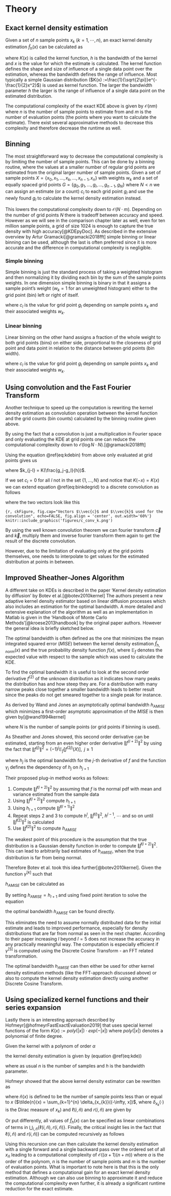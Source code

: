 # Theory {#mathematicalTheory}

## Exact kernel density estimation

Given a set of $n$ sample points $x_k$ ($k = 1,\cdots,n$), an exact kernel density estimation $\widehat{f}_h(x)$ can be calculated as

\begin{equation}
\widehat{f}_h(x) = \frac{1}{nh} \sum_{k=1}^n K\Big(\frac{x-x_k}{h}\Big)
(\#eq:kde)
\end{equation}

where $K(x)$ is called the kernel function, $h$ is the bandwidth of the kernel and $x$ is the value for which the estimate is calculated. The kernel function defines the shape and size of influence of a single data point over the estimation, whereas the bandwidth defines the range of influence. Most typically a simple Gaussian distribution ($K(x) :=\frac{1}{\sqrt{2\pi}}e^{-\frac{1}{2}x^2}$) is used as kernel function.
The larger the bandwidth parameter $h$ the larger is the range of influence of a single data point on the estimated distribution.

The computational complexity of the exact KDE above is given by $\mathcal{O}(nm)$ where $n$ is the number of sample points to estimate from and $m$ is the number of evaluation points (the points where you want to calculate the estimate). There exist several approximative methods to decrease this complexity and therefore decrease the runtime as well.

## Binning {#binningTheory}

The most straightforward way to decrease the computational complexity is by limiting the number of sample points. This can be done by a binning routine, where the values at a smaller number of regular grid points are estimated from the original larger number of sample points.
Given a set of sample points $X = \{x_0, x_1, ..., x_k, ..., x_{n-1}, x_n\}$ with weights $w_k$ and a set of equally spaced grid points $G = \{g_0, g_1, ..., g_l, ..., g_{n-1}, g_N\}$ where $N < n$ we can assign an estimate (or a count) $c_l$ to each grid point $g_l$ and use the newly found $g_l$ to calculate the kernel density estimation instead. 

\begin{equation}
\widehat{f}_h(x) = \frac{1}{nh} \sum_{l=1}^N c_l \cdot K\Big(\frac{x-g_l}{h}\Big)
(\#eq:kdebin)
\end{equation}

This lowers the computational complexity down to $\mathcal{O}(N \cdot m)$. Depending on the number of grid points $N$ there is tradeoff between accuracy and speed. However as we will see in the comparison chapter later as well, even for ten million sample points, a grid of size $1024$ is enough to capture the true density with high accuracy[@KDEpyDoc]. As described in the extensive overview by Artur Gramacki[@gramacki2018fft] simple binning or linear binning can be used, although the last is often preferred since it is more accurate and the difference in computational complexity is negligible.


### Simple binning

Simple binning is just the standard process of taking a weighted histogram and then normalizing it by dividing each bin by the sum of the sample points weights. In one dimension simple binning is binary in that it assigns a sample point's weight ($w_k = 1$ for an unweighted histogram) either to the grid point (bin) left or right of itself.

\begin{equation}
c_l = c(g_l) = \sum_{\substack{x_k \in X\\\frac{g_l + g_{l-1}}{2} < x_k < \frac{g_{l+1} + g_l}{2}}} w_k
(\#eq:simplebin)
\end{equation}

where $c_l$ is the value for grid point $g_l$ depending on sample points $x_k$ and their associated weights $w_k$.


### Linear binning

Linear binning on the other hand assigns a fraction of the whole weight to both grid points (bins) on either side, proportional to the closeness of grid point and data point in relation to the distance between grid points (bin width).

\begin{equation}
c_l = c(g_l) = \sum_{\substack{x_k \in X\\g_l < x_k < g_{l+1}}} \frac{g_{k+1}-x_k}{g_{l+1} - g_l} \cdot w_k + \sum_{\substack{x_k \in X\\g_{l-1} < x_k < g_l}} \frac{x_k - g_{l-1}}{g_{l+1} - g_l} \cdot w_k
(\#eq:linbin)
\end{equation}

where $c_l$ is the value for grid point $g_l$ depending on sample points $x_k$ and their associated weights $w_k$.


## Using convolution and the Fast Fourier Transform {#fftTheory}

Another technique to speed up the computation is rewriting the kernel density estimation as convolution operation between the kernel function and the grid counts (bin counts) calculated by the binning routine given above.

By using the fact that a convolution is just a multiplication in Fourier space and only evaluating the KDE at grid points one can reduce the computational complexity down to $\mathcal{O}(\log{N} \cdot N)$.[@gramacki2018fft]

Using the equation \@ref(eq:kdebin) from above only evaluated at grid points gives us

\begin{equation}
\widehat{f}_h(g_j) = \frac{1}{nh} \sum_{l=1}^N c_l \cdot K\Big(\frac{g_j-g_l}{h}\Big) = \frac{1}{nh} \sum_{l=1}^N k_{j-l} \cdot c_l
(\#eq:binkdegrid)
\end{equation}

where $k_{j-l} = K(\frac{g_j-g_l}{h})$.

If we set $c_l = 0$ for all $l$ not in the set $\{1, ..., N\}$ and notice that $K(-x) = K(x)$ we can extend equation \@ref(eq:binkdegrid) to a discrete convolution as follows

\begin{equation}
\widehat{f}_h(g_j) = \frac{1}{nh} \sum_{l=-N}^N k_{j-l} \cdot c_l = \vec{c} \ast \vec{k}
(\#eq:binkdeconv)
\end{equation}

where the two vectors look like this

```{r, ckFigure, fig.cap="Vectors $\\vec{c}$ and $\\vec{k}$ used for the convolution", echo=FALSE, fig.align = 'center', out.width='60%'}
knitr::include_graphics('figures/c_conv_k.png')
```

By using the well known convolution theorem we can fourier transform $\vec{c}$ and $\vec{k}$, multiply them and inverse fourier transform them again to get the result of the discrete convolution.

However, due to the limitation of evaluating only at the grid points themselves, one needs to interpolate to get values for the estimated distribution at points in between.


## Improved Sheather-Jones Algorithm {#isjTheory}

A different take on KDEs is described in the paper 'Kernel density estimation by diffusion' by Botev et al.[@botev2010kernel] The authors present a new adaptive kernel density estimator based on linear diffusion processes which also includes an estimation for the optimal bandwidth. A more detailed and extensive explanation of the algorithm as well as an implementation in Matlab is given in the 'Handbook of Monte Carlo Methods'[@kroese2013handbook] by the original paper authors. However the general idea is briefly sketched below.

The optimal bandwidth is often defined as the one that minimizes the mean integrated squared error ($MISE$) between the kernel density estimation $\widehat{f}_{h,norm}(x)$ and the true probability density function $f(x)$, where $\mathbb{E}_f$ denotes the expected value with respect to the sample which was used to calculate the KDE.

\begin{equation}
MISE(h) = \mathbb{E}_f\int [\widehat{f}_{h,norm}(x) - f(x)]^2 dx
(\#eq:mise)
\end{equation}

To find the optimal bandwidth it is useful to look at the second order derivative $f^{(2)}$ of the unknown distribution as it indicates how many peaks the distribution has and how steep they are. For a distribution with many narrow peaks close together a smaller bandwidth leads to better result since the peaks do not get smeared together to a single peak for instance.

As derived by Wand and Jones an asymptotically optimal bandwidth $h_{AMISE}$ which minimizes a first-order asymptotic approximation of the $MISE$ is then given by[@wand1994kernel]

\begin{equation}
h_{AMISE}(x) = \Big( \frac{1}{2N\sqrt{\pi} \| f^{(2)}(x)\|^2}\Big)^{\frac{1}{5}}
(\#eq:hamise)
\end{equation}

where $N$ is the number of sample points (or grid points if binning is used).

As Sheather and Jones showed, this second order derivative can be estimated, starting from an even higher order derivative $\|f^{(l+2)}\|^2$ by using the fact that $\|f^{(j)}\|^2 = (-1)^j \mathbb{E}_f[f^{(2j)}(X)], \text{ } j\geq 1$

\begin{equation}
h_j=\left(\frac{1+1 / 2^{j+1 / 2}}{3} \frac{1 \times 3 \times 5 \times \cdots \times(2 j-1)}{N \sqrt{\pi / 2}\left\|f^{(j+1)}\right\|^{2}}\right)^{1 /(3+2 j)} = \gamma_j(h_{j+1})
(\#eq:hj)
\end{equation}

where $h_j$ is the optimal bandwidth for the $j$-th derivative of $f$ and the function $\gamma_j$ defines the dependency of $h_j$ on $h_{j+1}$

Their proposed plug-in method works as follows:

1. Compute $\|\widehat{f}^{(l+2)}\|^2$ by assuming that $f$ is the normal pdf with mean and variance estimated from the sample data
2. Using $\|\widehat{f}^{(l+2)}\|^2$ compute $h_{l+1}$
3. Using $h_{l+1}$ compute $\|\widehat{f}^{(l+1)}\|^2$
4. Repeat steps 2 and 3 to compute $h^{l}$, $\|\widehat{f}^{(l)}\|^2$, $h^{l-1}$, $\cdots$ and so on until 
$\|\widehat{f}^{(2)}\|^2$ is calculated
5. Use $\|\widehat{f}^{(2)}\|^2$ to compute $h_{AMISE}$

The weakest point of this procedure is the assumption that the true distribution is a Gaussian density function in order to compute $\|\widehat{f}^{(l+2)}\|^2$. This can lead to arbitrarily bad estimates of $h_{AMISE}$, when the true distribution is far from being normal.

Therefore Botev et al. took this idea further[@botev2010kernel]. Given the function $\gamma^{[k]}$ such that

\begin{equation}
\gamma^{[k]}(h)=\underbrace{\gamma_{1}\left(\cdots \gamma_{k-1}\left(\gamma_{k}\right.\right.}_{k \text { times }}(h)) \cdots)
(\#eq:gamma)
\end{equation}

$h_{AMISE}$ can be calculated as

\begin{equation}
h_{AMISE} = h_{1}=\gamma^{[1]}(h_{2})= \gamma^{[2]}(h_{3})=\cdots=\gamma^{[l]}(h_{l+1})
(\#eq:hamisegamma)
\end{equation}

By setting $h_{AMISE}=h_{l+1}$ and using fixed point iteration to solve the equation

\begin{equation}
h_{AMISE} = \gamma^{[l]}(h_{AMISE})
(\#eq:hamisegamma2)
\end{equation}

the optimal bandwidth $h_{AMISE}$ can be found directly.

This eliminates the need to assume normally distributed data for the initial estimate and leads to improved performance, especially for density distributions that are far from normal as seen in the next chapter. According to their paper increasing $l$ beyond $l=5$ does not increase the accuracy in any practically meaningful way. The computation is especially efficient if $\gamma^{[5]}$ is computed using the Discrete Cosine Transform - an FFT related transformation.

The optimal bandwidth $h_{AMISE}$ can then either be used for other kernel density estimation methods (like the FFT-approach discussed above) or also to compute the kernel density estimation directly using another Discrete Cosine Transform.

## Using specialized kernel functions and their series expansion {#hofmeyrTheory}

Lastly there is an interesting approach described by Hofmeyr[@hofmeyrFastExactEvaluation2019] that uses special kernel functions of the form $K(x) := poly(|x|) \cdot exp(−|x|)$ where $poly(|x|)$ denotes a polynomial of finite degree.

Given the kernel with a polynom of order $\alpha$

\begin{equation}
K_{\alpha}(x) := \sum_{j=0}^{\alpha} |x|^j \cdot e^{−|x|}
(\#eq:polyexpkernel)
\end{equation}

the kernel density estimation is given by (equation \@ref(eq:kde))

\begin{equation}
\widehat{f}_h(x) = \frac{1}{nh} \sum_{k=1}^{n}\sum_{j=0}^{\alpha} (\frac{|x-x_k|}{h})^{j} \cdot e^{(-\frac{|x-x_k|}{h})}
(\#eq:kdepolyexp)
\end{equation}

where as usual $n$ is the number of samples and $h$ is the bandwidth parameter.

Hofmeyr showed that the above kernel density estimator can be rewritten as 
\begin{equation}
\widehat{f}_h(x) = \sum_{j=0}^{\alpha}\sum_{i=0}^{j} {j \choose i}(\exp (\frac{x_{(\tilde{n}(x))}-x}{h}) x^{j-i} \ell (i, \tilde{n}(x))+\exp (\frac{x-x_{(n(x))}}{h})(-x)^{j-i} r(i, \tilde{n}(x)))
(\#eq:kdepolyexplr)
\end{equation}

where $\tilde{n}(x)$ is defined to be the number of sample points less than or equal to $x$ ($\tilde{n}(x) = \sum_{k=1}^{n} \delta_{x_{k}}((-\infty, x])$, where $\delta_{x_{k}}(\cdot)$ is the Dirac measure of $x_k$) and $\ell(i, \tilde{n})$ and $r(i, \tilde{n})$ are given by

\begin{equation}
\ell(i, \tilde{n})=\sum_{k=1}^{\tilde{n}}(-x_{k})^{i} \exp (\frac{x_{k}-x_{\tilde{n}}}{h})
(\#eq:kdepolyexpl)
\end{equation}

\begin{equation}
r(i, \tilde{n})=\sum_{k=\tilde{n}+1}^{\tilde{n}}(x_{k})^{i} \exp (\frac{x_{\tilde{n}} - x_{k}}{h})
(\#eq:kdepolyexpr)
\end{equation}

Or put differently, all values of $\widehat{f}_h(x)$ can be specified as linear combinations of terms in $\bigcup_{i, \tilde{n}}\{\ell(i, \tilde{n}), r(i, \tilde{n})\}$. Finally, the critical insight lies in the fact that $\ell(i, \tilde{n})$ and $r(i, \tilde{n})\}$ can be computed recursively as follows

\begin{equation}
\ell(i, \tilde{n}+1)=\exp(\frac{x_{\tilde{n}}-x_{\tilde{n}+1}}{h}) \ell(i, \tilde{n})+(-x_{\tilde{n}+1})^{i}
(\#eq:kdepolyexplrec)
\end{equation}

\begin{equation}
r(i, \tilde{n}-1)=\exp(\frac{x_{\tilde{n}-1}-x_{\tilde{n}}}{h})(r(i, \tilde{n})+(x_{\tilde{n}})^{i})
(\#eq:kdepolyexprrec)
\end{equation}

Using this recursion one can then calculate the kernel density estimation with a single forward
and a single backward pass over the ordered set of all $x_{\tilde{n}}$ leading to a computational complexity of $\mathcal{O}((\alpha+1)(n+m))$ where $\alpha$ is the order of the polynom, $n$ is the number of sample points and $m$ is the number of evaluation points. What is important to note here is that this is the only method that defines a computational gain for an exact kernel density estimation. Although we can also use binning to approximate it and reduce the computational complexity even further, it is already a significant runtime reduction for the exact estimate.
